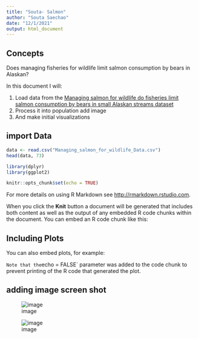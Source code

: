 ```yaml
---
title: "Souta- Salmon"
author: "Souta Saechao"
date: "12/1/2021"
output: html_document
---
```


## Concepts

Does managing fisheries for wildlife limit salmon consumption by bears in Alaskan?

In this document I will:

1. Load data from the [Managing salmon for wildlife do fisheries limit salmon consumption by bears in small Alaskan streams dataset](https://figshare.com/articles/dataset/Managing_salmon_for_wildlife_do_fisheries_limit_salmon_consumption_by_bears_in_small_Alaskan_streams_/10315925)
2. Process it into population add image 
3. And make initial visualizations


## import Data

```r
data <- read.csv("Managing_salmon_for_wildlife_Data.csv")
head(data, 73)
```


```r
library(dplyr)
library(ggplot2)
```



```r
knitr::opts_chunk$set(echo = TRUE)
```


For more details on using R Markdown see <http://rmarkdown.rstudio.com>.

When you click the **Knit** button a document will be generated that includes both content as well as the output of any embedded R code chunks within the document. You can embed an R code chunk like this:


## Including Plots


You can also embed plots, for example:

`
Note that the `echo = FALSE` parameter was added to the code chunk to prevent printing of the R code that generated the plot.


## adding image screen shot

![image](https://www.alaskatourjobs.com/wp-content/uploads/2017/06/Copper_River_Salmon_Facts.jpg)

![image](https://d3i6fh83elv35t.cloudfront.net/static/2018/11/fat-bears_GettyImages-966223700-1024x683.jpg)

